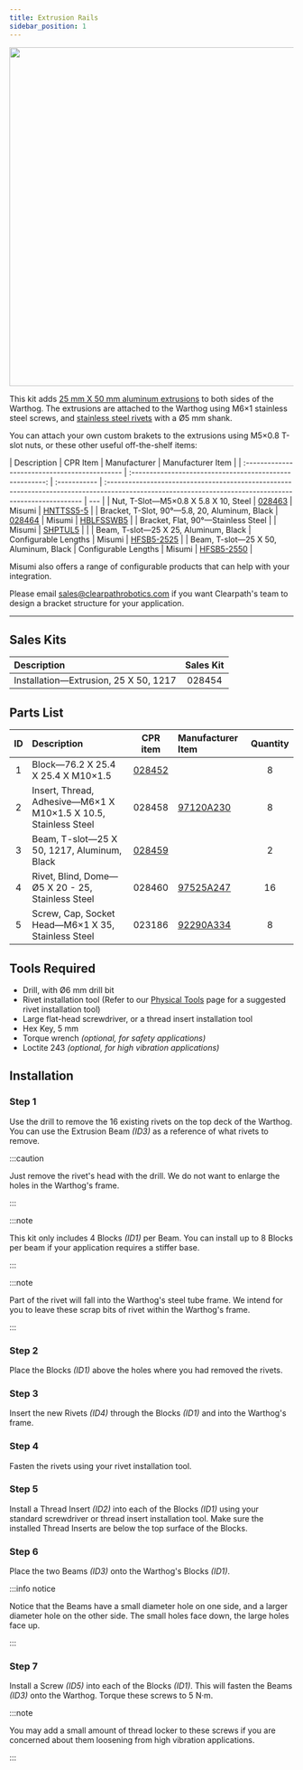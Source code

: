 ```yaml
---
title: Extrusion Rails
sidebar_position: 1
---
```


<center>
  <img
    src="/img/robot_images/warthog_images/warthog_pacs_1.png"
    width="600"
  />
</center>

This kit adds [25 mm X 50 mm aluminum extrusions](/assets/pdf/clearpath_robotics_028459-TDS1.pdf) to both sides of the Warthog.
The extrusions are attached to the Warthog using M6×1 stainless steel screws, and [stainless steel rivets](https://www.mcmaster.com/97525A247/) with a Ø5 mm shank.

You can attach your own custom brakets to the extrusions using M5×0.8 T-slot nuts, or these other useful off-the-shelf items:

| Description                                   |                         CPR Item                         | Manufacturer | Manufacturer Item                                                                                                                                      |
| :-------------------------------------------- | :------------------------------------------------------: | :----------- | :----------------------------------------------------------------------------------------------------------------------------------------------------- | --- |
| Nut, T-Slot—M5×0.8 X 5.8 X 10, Steel          | [028463](/assets/pdf/clearpath_robotics_028463-TDS1.pdf) | Misumi       | [HNTTSS5-5](https://us.misumi-ec.com/vona2/detail/110302246150/?HissuCode=HNTTSS5-5&PNSearch=HNTTSS5-5&searchFlow=results2type&KWSearch=HNTTSS5-5)     |
| Bracket, T-Slot, 90°—5.8, 20, Aluminum, Black | [028464](/assets/pdf/clearpath_robotics_028464-TDS1.pdf) | Misumi       | [HBLFSSWB5](https://us.misumi-ec.com/vona2/detail/110300437350/?HissuCode=HBLFSSWB5&PNSearch=HBLFSSWB5&searchFlow=results2type&KWSearch=HBLFSSWB5)     |
| Bracket, Flat, 90°—Stainless Steel            |                                                          | Misumi       | [SHPTUL5](https://us.misumi-ec.com/vona2/detail/110302245810/?HissuCode=SHPTUL5&PNSearch=SHPTUL5&searchFlow=results2type&KWSearch=SHPTUL5)             |     |
| Beam, T-slot—25 X 25, Aluminum, Black         |                   Configurable Lengths                   | Misumi       | [HFSB5-2525](https://us.misumi-ec.com/vona2/detail/110302685050/?HissuCode=HFSB5-2525&PNSearch=HFSB5-2525&searchFlow=results2type&KWSearch=HFSB5-2525) |
| Beam, T-slot—25 X 50, Aluminum, Black         |                   Configurable Lengths                   | Misumi       | [HFSB5-2550](https://us.misumi-ec.com/vona2/detail/110302685140/?HissuCode=HFSB5-2550&PNSearch=HFSB5-2550&searchFlow=results2type&KWSearch=HFSB5-2550) |

Misumi also offers a range of configurable products that can help with your integration.

Please email <sales@clearpathrobotics.com> if you want Clearpath's team to design a bracket structure for your application.

---

## Sales Kits

| Description                           | Sales Kit |
| :------------------------------------ | :-------: |
| Installation—Extrusion, 25 X 50, 1217 |  028454   |

## Parts List

| ID  | Description                                                     |                      CPR item                       | Manufacturer Item                                | Quantity |
| :-: | :-------------------------------------------------------------- | :-------------------------------------------------: | :----------------------------------------------- | :------: |
|  1  | Block—76.2 X 25.4 X 25.4 X M10×1.5                              | [028452](/assets/pdf/clearpath_robotics_028452.pdf) |                                                  |    8     |
|  2  | Insert, Thread, Adhesive—M6×1 X M10×1.5 X 10.5, Stainless Steel |                       028458                        | [97120A230](https://www.mcmaster.com/97120A230/) |    8     |
|  3  | Beam, T-slot—25 X 50, 1217, Aluminum, Black                     | [028459](/assets/pdf/clearpath_robotics_028459.pdf) |                                                  |    2     |
|  4  | Rivet, Blind, Dome—Ø5 X 20 - 25, Stainless Steel                |                       028460                        | [97525A247](https://www.mcmaster.com/97525A247/) |    16    |
|  5  | Screw, Cap, Socket Head—M6×1 X 35, Stainless Steel              |                       023186                        | [92290A334](https://www.mcmaster.com/92290A334/) |    8     |

## Tools Required

- Drill, with Ø6 mm drill bit
- Rivet installation tool (Refer to our [Physical Tools](/docs/tools/physical_tools) page for a suggested rivet installation tool)
- Large flat-head screwdriver, or a thread insert installation tool
- Hex Key, 5 mm
- Torque wrench _(optional, for safety applications)_
- Loctite 243 _(optional, for high vibration applications)_

## Installation

### Step 1

Use the drill to remove the 16 existing rivets on the top deck of the Warthog.
You can use the Extrusion Beam _(ID3)_ as a reference of what rivets to remove.

:::caution

Just remove the rivet's head with the drill.
We do not want to enlarge the holes in the Warthog's frame.

:::

:::note

This kit only includes 4 Blocks _(ID1)_ per Beam.
You can install up to 8 Blocks per beam if your application requires a stiffer base.

:::

:::note

Part of the rivet will fall into the Warthog's steel tube frame.
We intend for you to leave these scrap bits of rivet within the Warthog's frame.

:::

### Step 2

Place the Blocks _(ID1)_ above the holes where you had removed the rivets.

### Step 3

Insert the new Rivets _(ID4)_ through the Blocks _(ID1)_ and into the Warthog's frame.

### Step 4

Fasten the rivets using your rivet installation tool.

### Step 5

Install a Thread Insert _(ID2)_ into each of the Blocks _(ID1)_ using your standard screwdriver or thread insert installation tool.
Make sure the installed Thread Inserts are below the top surface of the Blocks.

### Step 6

Place the two Beams _(ID3)_ onto the Warthog's Blocks _(ID1)_.

:::info notice

Notice that the Beams have a small diameter hole on one side, and a larger diameter hole on the other side.
The small holes face down, the large holes face up.

:::

### Step 7

Install a Screw _(ID5)_ into each of the Blocks _(ID1)_.
This will fasten the Beams _(ID3)_ onto the Warthog.
Torque these screws to 5 N·m.

:::note

You may add a small amount of thread locker to these screws if you are concerned about them loosening from high vibration applications.

:::
